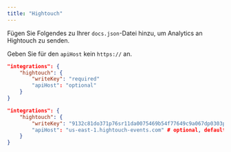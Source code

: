 ```yaml
---
title: "Hightouch"
---
```


Fügen Sie Folgendes zu Ihrer `docs.json`-Datei hinzu, um Analytics an Hightouch zu senden.

<Info>

  Geben Sie für den `apiHost` kein `https://` an.

</Info>

<CodeGroup>

```json Analytics-Optionen in docs.json
"integrations": {
    "hightouch": {
        "writeKey": "required"
        "apiHost": "optional"
    }
}
```

```json Beispiel
"integrations": {
    "hightouch": {
        "writeKey": "9132c81do371p76sr11da0075469b54f77649c9a067dp0303p56q0q64n072336"
        "apiHost": "us-east-1.hightouch-events.com" # optional, defaults to `us-east-1.hightouch-events.com`
    }
}
```

</CodeGroup>